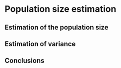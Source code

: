 # Population size estimation

## Estimation of the population size

## Estimation of variance

## Conclusions
